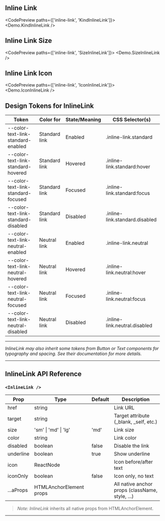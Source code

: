 
<TableOfContents />

## Inline Link

<CodePreview paths={['inline-link', 'KindInlineLink']}>
  <Demo.KindInlineLink />
</CodePreview>

## Inline Link Size

<CodePreview paths={['inline-link', 'SizeInlineLink']}>
  <Demo.SizeInlineLink />
</CodePreview>

## Inline Link Icon

<CodePreview paths={['inline-link', 'IconInlineLink']}>
  <Demo.IconInlineLink />
</CodePreview>

## Design Tokens for InlineLink

| Token                               | Color for     | State/Meaning | CSS Selector(s)                |
| ----------------------------------- | ------------- | ------------- | ------------------------------ |
| --color-text-link-standard-enabled  | Standard link | Enabled       | .inline-link.standard          |
| --color-text-link-standard-hovered  | Standard link | Hovered       | .inline-link.standard:hover    |
| --color-text-link-standard-focused  | Standard link | Focused       | .inline-link.standard:focus    |
| --color-text-link-standard-disabled | Standard link | Disabled      | .inline-link.standard.disabled |
| --color-text-link-neutral-enabled   | Neutral link  | Enabled       | .inline-link.neutral           |
| --color-text-link-neutral-hovered   | Neutral link  | Hovered       | .inline-link.neutral:hover     |
| --color-text-link-neutral-focused   | Neutral link  | Focused       | .inline-link.neutral:focus     |
| --color-text-link-neutral-disabled  | Neutral link  | Disabled      | .inline-link.neutral.disabled  |

---

_InlineLink may also inherit some tokens from Button or Text components for typography and spacing. See their documentation for more details._

---

## InlineLink API Reference

### `<InlineLink />`

| Prop      | Type                    | Default | Description                                     |
| --------- | ----------------------- | ------- | ----------------------------------------------- |
| href      | string                  |         | Link URL                                        |
| target    | string                  |         | Target attribute (\_blank, \_self, etc.)        |
| size      | 'sm' \| 'md' \| 'lg'    | 'md'    | Link size                                       |
| color     | string                  |         | Link color                                      |
| disabled  | boolean                 | false   | Disable the link                                |
| underline | boolean                 | true    | Show underline                                  |
| icon      | ReactNode               |         | Icon before/after text                          |
| iconOnly  | boolean                 | false   | Icon only, no text                              |
| ...aProps | HTMLAnchorElement props |         | All native anchor props (className, style, ...) |

> _Note:_ _InlineLink_ inherits all native props from HTMLAnchorElement.

---
